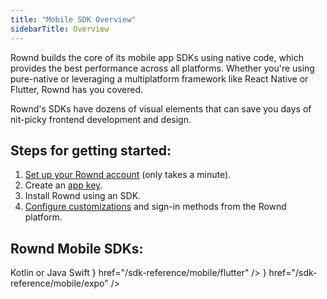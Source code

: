 ```yaml
---
title: "Mobile SDK Overview"
sidebarTitle: Overview
---
```


Rownd builds the core of its mobile app SDKs using native code, which provides the best performance across all platforms. Whether you're using pure-native or leveraging a multiplatform framework like React Native or Flutter, Rownd has you covered.

Rownd's SDKs have dozens of visual elements that can save you days of nit-picky frontend development and design. 

## Steps for getting started:
1. [Set up your Rownd account](/welcome/getting-started) (only takes a minute).
2. Create an [app key](/configuration/app-credentials).
3. Install Rownd using an SDK.
4. [Configure customizations](/configuration/overview) and sign-in methods from the Rownd platform.

## Rownd Mobile SDKs:

<CardGroup>
    <Card
        title="Android"
        color="#a4c639"
        icon="android"
        href="/sdk-reference/mobile/android"
    >
        Kotlin or Java
    </Card>
    <Card
        title="iOS"
        icon="apple"
        color="#000"
        href="/sdk-reference/mobile/ios"
    >
        Swift
    </Card>
    <Card
        title="Flutter"
        color="#027DFD"
        icon={<svg
                className="h-6 w-6 bg-primary dark:bg-primary-light"
                style={{
                    "WebkitMaskImage": "url('/images/flutter.svg')",
                    "WebkitMaskRepeat": "no-repeat",
                    "WebkitMaskPosition": "center center",
                }}
            />}
        href="/sdk-reference/mobile/flutter"
    />
    <Card
        title="React Native"
        color="#61DBFB"
        icon="react"
        href="/sdk-reference/mobile/react-native"
    />
    <Card
        title="Expo"
        icon={<svg
                className="h-6 w-6 bg-primary dark:bg-primary-light"
                style={{
                    "WebkitMaskImage": "url('/images/expo-client.svg')",
                    "WebkitMaskRepeat": "no-repeat",
                    "WebkitMaskPosition": "center center",
                    "filter": "invert(0%) sepia(1%) saturate(3%) hue-rotate(326deg) brightness(97%) contrast(104%)"
                }}
            />}
        href="/sdk-reference/mobile/expo"
    />
</CardGroup>
